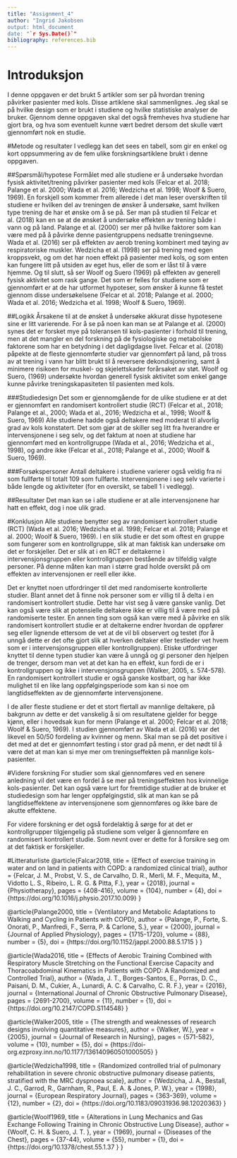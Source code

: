 ---
title: "Assignment_4"
author: "Ingrid Jakobsen
output: html_document
date: "`r Sys.Date()`"
bibliography: references.bib
---
# Introduksjon
I denne oppgaven er det brukt 5 artikler som ser på hvordan trening påvirker pasienter med kols. Disse artiklene skal sammenlignes. Jeg skal se på hvilke design som er brukt i studiene og hvilke statistiske analyser de bruker. Gjennom denne oppgaven skal det også fremheves hva studiene har gjort bra, og hva som eventuelt kunne vært bedret dersom det skulle vært gjennomført nok en studie.

#Metode og resultater
I vedlegg kan det sees en tabell, som gir en enkel og kort oppsummering av de fem ulike forskningsartiklene brukt i denne oppgaven. 

##Spørsmål/hypotese
Formålet med alle studiene er å undersøke hvordan fysisk aktivitet/trening påvirker pasienter med kols (Felcar et al. 2018; Palange et al. 2000; Wada et al. 2016; Wedzicha et al. 1998; Woolf & Suero, 1969). En forskjell som kommer frem allerede i det man leser overskriften til studiene er hvilken del av treningen de ønsker å undersøke, samt hvilken type trening de har et ønske om å se på. Ser man på studien til Felcar et al. (2018) kan en se at de ønsket å undersøke effekten av trening både i vann og på land. Palange et al. (2000) ser mer på hvilke faktorer som kan være med på å påvirke denne pasientgruppens nedsatte treningsevne. Wada et al. (2016) ser på effekten av aerob trening kombinert med tøying av respiratoriske muskler. Wedzicha et al. (1998) ser på trening med egen kroppsvekt, og om det har noen effekt på pasienter med kols, og som enten kan fungere litt på utsiden av eget hus, eller de som er låst til å være hjemme.
Og til slutt, så ser Woolf og Suero (1969) på effekten av generell fysisk aktivitet som rask gange.
Det som er felles for studiene som er gjennomført er at de har utformet hypoteser, som ønsker å kunne få testet gjennom disse undersøkelsene (Felcar et al. 2018; Palange et al. 2000; Wada et al. 2016; Wedzicha et al. 1998; Woolf & Suero, 1969).

##Logikk
Årsakene til at de ønsket å undersøke akkurat disse hypotesene sine er litt varierende. For å se på noen kan man se at Palange et al. (2000) synes det er forsket mye på toleransen til kols-pasienter i forhold til trening, men at det mangler en del forskning på de fysiologiske og metabolske faktorene som har en betydning i det dagligdagse livet. Felcar et al. (2018) påpekte at de fleste gjennomførte studier var gjennomført på land, på tross av at trening i vann har blitt brukt til å reversere dekondisjonering, samt å minimere risikoen for muskel- og skjelettskader forårsaket av støt. Woolf og Suero, (1969) undersøkte hvordan generell fysisk aktivitet som enkel gange kunne påvirke treningskapasiteten til pasienten med kols. 

###Studiedesign
Det som er gjennomgående for de ulike studiene er at det er gjennomført en randomisert kontrollert studie (RCT) (Felcar et al., 2018; Palange et al., 2000; Wada et al., 2016; Wedzicha et al., 1998; Woolf & Suero, 1969) Alle studiene hadde også deltakere med moderat til alvorlig grad av kols konstatert. Det som gjør at de skiller seg litt fra hverandre er intervensjonene i seg selv, og det faktum at noen at studiene har gjennomført med en kontrollgruppe (Wada et al., 2016; Wedzicha et al., 1998), og andre ikke (Felcar et al., 2018; Palange et al., 2000; Woolf & Suero, 1969). 

###Forsøkspersoner
Antall deltakere i studiene varierer også veldig fra ni som fullførte til totalt 109 som fullførte. Intervensjonene i seg selv varierte i både lengde og aktiviteter (for en oversikt, se tabell 1 i vedlegg).

##Resultater
Det man kan se i alle studiene er at alle intervensjonene har hatt en effekt, dog i noe ulik grad. 

#Konklusjon
Alle studiene benytter seg av randomisert kontrollert studie (RCT) (Wada et al. 2016; Wedzicha et al. 1998; Felcar et al. 2018; Palange et al. 2000; Woolf & Suero, 1969). I en slik studie er det som oftest en gruppe som fungerer som en kontrollgruppe, slik at man faktisk kan undersøke om det er forskjeller. Det er slik at i en RCT er deltakerne i intervensjonsgruppen eller kontrollgruppen bestående av tilfeldig valgte personer. På denne måten kan man i større grad holde oversikt på om effekten av intervensjonen er reell eller ikke.

Det er knyttet noen utfordringer til det med randomiserte kontrollerte studier. Blant annet det å finne nok personer som er villig til å delta i en randomisert kontrollert studie. Dette har vist seg å være ganske vanlig. Det kan også være slik at potensielle deltakere ikke er villig til å være med på randomiserte tester. En annen ting som også kan være med å påvirke en slik randomisert kontrollert studie er at deltakerne endrer hvordan de oppfører seg eller lignende ettersom de vet at de vil bli observert og testet (for å unngå dette er det ofte gjort slik at hverken deltaker eller testleder vet hvem som er i intervensjonsgruppen eller kontrollgruppen). Etiske utfordringer knyttet til denne typen studier kan være å unngå og gi personer den hjelpen de trenger, dersom man vet at det kan ha en effekt, kun fordi de er i kontrollgruppen og ikke i intervensjonsgruppen (Walker, 2005, s. 574-578).
En randomisert kontrollert studie er også ganske kostbart, og har ikke mulighet til en like lang oppfølgingsperiode som kan si noe om langtidseffekten av de gjennomførte intervensjonene.

I de aller fleste studiene er det et stort flertall av mannlige deltakere, på bakgrunn av dette er det vanskelig å si om resultatene gjelder for begge kjønn, eller i hovedsak kun for menn (Palange et al. 2000; Felcar et al. 2018; Woolf & Suero, 1969).  I studien gjennomført av Wada et al. (2016) var det likevel en 50/50 fordeling av kvinner og menn. 
Skal man se på det positive i det med at det er gjennomført testing i stor grad på menn, er det nødt til å være det at man kan si mye mer om treningseffekten på mannlige kols-pasienter. 

#Videre forskning 
For studier som skal gjennomføres ved en senere anledning vil det være en fordel å se mer på treningseffekten hos kvinnelige kols-pasienter. Det kan også være lurt for fremtidige studier at de bruker et studiedesign som har lenger oppfølgingstid, slik at man kan se på langtidseffektene av intervensjonene som gjennomføres og ikke bare de akutte effektene.

For videre forskning er det også fordelaktig å sørge for at det er kontrollgrupper tilgjengelig på studiene som velger å gjennomføre en randomisert kontrollert studie. Som nevnt over er dette for å forsikre seg om at det faktisk er forskjeller. 

#Litteraturliste 
@article{Falcar2018,
	title = {Effect of exercise training in water and on land in patients with COPD: a randomized clinical trial},
	author = {Felcar, J. M., Probst, V. S., de Carvalho, D. R., Merli, M. F., Mequita, M., Vidotto L. S., Ribeiro, L. R. G. & Pitta, F.},
	year = {2018},
	journal = {Physiotherapy},
	pages = {408-416},
	volume = {104},
	number = {4},
	doi = {https://doi.org/10.1016/j.physio.2017.10.009}
}

@article{Palange2000,
	title = {Ventilatory and Metabolic Adaptations to Walking and Cycling in Patients with COPD},
	author = {Palange, P., Forte, S. Onorati, P., Manfredi, F., Serra, P. & Carlone, S.},
	year = {2000},
	journal = {Journal of Applied Physiology},
	pages = {1715-1720},
	volume = {88},
	number = {5},
	doi = {https://doi.org/10.1152/jappl.2000.88.5.1715 }
}

@article{Wada2016,
	title = {Effects of Aerobic Training Combined with Respiratory Muscle Stretching on the Functional Exercise Capacity and Thoracoabdominal Kinematics in Patients with COPD: A Randomized and Controlled Trial},
	author = {Wada, J. T., Borges-Santos, E., Porras, D. C., Paisani, D. M., Cukier, A., Lunardi, A. C. & Carvalho, C. R. F.},
	year = {2016},
	journal = {International Journal of Chronic Obstructive Pulmonary Disease},
	pages = {2691-2700},
	volume = {11},
	number = {1},
	doi = {https://doi.org/10.2147/COPD.S114548}
}

@article{Walker2005,
	title = {The strength and weaknesses of research designs involving quantitative measures},
	author = {Walker, W.},
	year = {2005},
	journal = {Journal of Research in Nursing},
	pages = {571-582},
	volume = {10},
	number = {5},
	doi = {https://doi-org.ezproxy.inn.no/10.1177/136140960501000505}
}

@article{Wedzicha1998,
	title = {Randomized controlled trial of pulmonary rehabilitation in severe chronic obstructive pulmonary disease patients, stratified with the MRC dyspnoea scale},
	author = {Wedzicha, J. A., Bestall, J. C., Garrod, R., Garnham, R., Paul, E. A. & Jones, P. W.},
	year = {1998},
	journal = {European Respiratory Journal},
	pages = {363-369},
	volume = {12},
	number = {2},
	doi = {https://doi.org/10.1183/09031936.98.12020363}
}

@article{Woolf1969,
	title = {Alterations in Lung Mechanics and Gas Exchange Following Training in Chronic Obstructive Lung Disease},
	author = {Woolf, C. H. & Suero, J. T. },
	year = {1969},
	journal = {Diseases of the Chest},
	pages = {37-44},
	volume = {55},
	number = {1},
	doi = {https://doi.org/10.1378/chest.55.1.37 }
}

